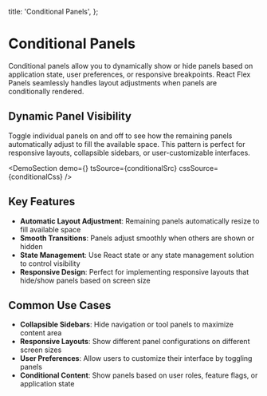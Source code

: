 
  title: 'Conditional Panels',
};

# Conditional Panels

Conditional panels allow you to dynamically show or hide panels based on application state, user preferences, or responsive breakpoints. React Flex Panels seamlessly handles layout adjustments when panels are conditionally rendered.

## Dynamic Panel Visibility

Toggle individual panels on and off to see how the remaining panels automatically adjust to fill the available space. This pattern is perfect for responsive layouts, collapsible sidebars, or user-customizable interfaces.

<DemoSection
  demo={<ConditionalDemo />}
  tsSource={conditionalSrc}
  cssSource={conditionalCss}
/>

## Key Features

- **Automatic Layout Adjustment**: Remaining panels automatically resize to fill available space
- **Smooth Transitions**: Panels adjust smoothly when others are shown or hidden
- **State Management**: Use React state or any state management solution to control visibility
- **Responsive Design**: Perfect for implementing responsive layouts that hide/show panels based on screen size

## Common Use Cases

- **Collapsible Sidebars**: Hide navigation or tool panels to maximize content area
- **Responsive Layouts**: Show different panel configurations on different screen sizes
- **User Preferences**: Allow users to customize their interface by toggling panels
- **Conditional Content**: Show panels based on user roles, feature flags, or application state
